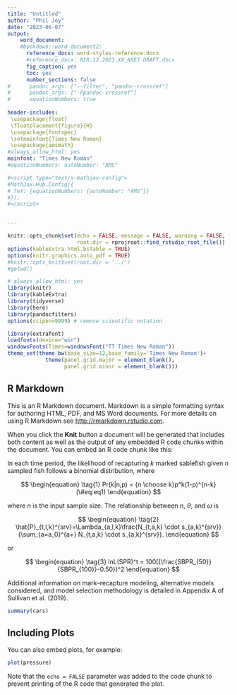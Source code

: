 ```yaml
---
title: "Untitled"
author: "Phil Joy"
date: "2023-06-07"
output: 
    word_document:
    #bookdown::word_document2:
      reference_docx: word-styles-reference.docx
      #reference_docx: RIR.1J.2023.XX_NSEI DRAFT.docx
      fig_caption: yes
      toc: yes
      number_sections: false
#      pandoc_args: ["--filter", "pandoc-crossref"]
#      pandoc_args: ["-Fpandoc-crossref"]
#      equationNumbers: true
    
header-includes: 
 \usepackage{float}
 \floatplacement{figure}{H}
 \usepackage{fontspec}
 \setmainfont{Times New Roman}
 \usepackage{amsmath}
#always_allow_html: yes
mainfont: "Times New Roman"
#equationNumbers: autoNumber: "AMS"

#<script type="text/x-mathjax-config">
#MathJax.Hub.Config({
# TeX: {equationNumbers: {autoNumber: "AMS"}}
#});
#</script>


---
```


```r
knitr::opts_chunk$set(echo = FALSE, message = FALSE, warning = FALSE, fig.pos = 'H',
                      root.dir = rprojroot::find_rstudio_root_file())
options(kableExtra.html.bsTable = TRUE)
options(knitr.graphics.auto_pdf = TRUE)
#knitr::opts_knit$set(root.dir = '../')
#getwd()

# always_allow_html: yes
library(knitr)
library(kableExtra)
library(tidyverse)
library(here)
library(pandocfilters)
options(scipen=9999) # remove scientific notation

library(extrafont)
loadfonts(device="win")
windowsFonts(Times=windowsFont("TT Times New Roman"))
theme_set(theme_bw(base_size=12,base_family='Times New Roman')+ 
            theme(panel.grid.major = element_blank(),
                  panel.grid.minor = element_blank()))
```

## R Markdown

This is an R Markdown document. Markdown is a simple formatting syntax for authoring HTML, PDF, and MS Word documents. For more details on using R Markdown see <http://rmarkdown.rstudio.com>.

When you click the **Knit** button a document will be generated that includes both content as well as the output of any embedded R code chunks within the document. You can embed an R code chunk like this:

In each time period, the likelihood of recapturing *k* marked sablefish given *n* sampled fish follows a binomial distribution, where

$$
\begin{equation} 
\tag{1}
Pr(k|n,p) = {n \choose k}p^k(1-p)^{n-k}
(\#eq:eq1)
\end{equation}
$$ 

where $n$ is the input sample size. The relationship between $n$, $\theta$, and $\omega$ is


$$
\begin{equation}
\tag{2}
\hat{P}_{t,l,k}^{srv}=\Lambda_{a,l,k}\frac{N_{t,a,k} \cdot s_{a,k}^{srv}}{\sum_{a=a_0}^{a+} N_{t,a,k} \cdot s_{a,k}^{srv}}.
\end{equation}
$$ 

or

$$
\begin{equation}
\tag{3}
lnL(SPR)^t = 100({\frac{SBPR_{50}}{SBPR_{100}}-0.50})^2
\end{equation}
$$

Additional information on mark–recapture modeling, alternative models considered, and model selection methodology is detailed in Appendix A of Sullivan et al. (2019).

```r
summary(cars)
```

## Including Plots

You can also embed plots, for example:

```r
plot(pressure)
```

Note that the `echo = FALSE` parameter was added to the code chunk to prevent printing of the R code that generated the plot.
